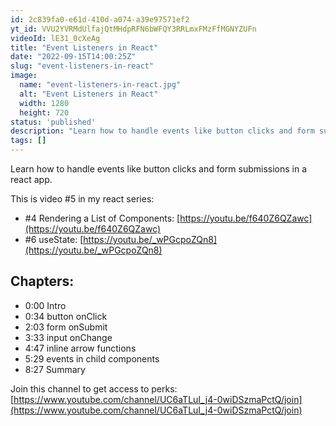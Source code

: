 ```yaml
---
id: 2c839fa0-e61d-410d-a074-a39e97571ef2
yt_id: VVU2YVRMdUlfajQtMHdpRFN6bWFQY3RRLmxFMzFfMGNYZUFn
videoId: lE31_0cXeAg
title: "Event Listeners in React"
date: "2022-09-15T14:00:25Z"
slug: "event-listeners-in-react"
image: 
  name: "event-listeners-in-react.jpg"
  alt: "Event Listeners in React"
  width: 1280
  height: 720
status: 'published'
description: "Learn how to handle events like button clicks and form submissions in a react app. "
tags: []
---
```


Learn how to handle events like button clicks and form submissions in a react app. 

This is video #5 in my react series: 

* #4 Rendering a List of Components: [https://youtu.be/f640Z6QZawc](https://youtu.be/f640Z6QZawc)
* #6 useState: [https://youtu.be/_wPGcpoZQn8](https://youtu.be/_wPGcpoZQn8)

## Chapters:

* 0:00​ Intro
* 0:34 button onClick
* 2:03 form onSubmit
* 3:33 input onChange
* 4:47 inline arrow functions
* 5:29 events in child components
* 8:27 Summary

Join this channel to get access to perks:
[https://www.youtube.com/channel/UC6aTLuI_j4-0wiDSzmaPctQ/join](https://www.youtube.com/channel/UC6aTLuI_j4-0wiDSzmaPctQ/join)


